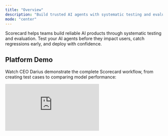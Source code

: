 ```yaml
---
title: "Overview"
description: "Build trusted AI agents with systematic testing and evaluation"
mode: "center"
---
```


Scorecard helps teams build reliable AI products through systematic testing and evaluation. Test your AI agents before they impact users, catch regressions early, and deploy with confidence.

## Platform Demo

Watch CEO Darius demonstrate the complete Scorecard workflow, from creating test cases to comparing model performance:

<iframe
  className="w-full aspect-video rounded-xl"
  src="https://www.youtube.com/embed/6NdOeGCLJ-c"
  title="Scorecard Platform Demo"
  frameBorder="0"
  allow="accelerometer; autoplay; clipboard-write; encrypted-media; gyroscope; picture-in-picture"
  allowFullScreen
/>

<CardGroup cols={2}>
  <Card title="What is Scorecard?" icon="rocket" href="/intro/what-is-scorecard">
    Learn how Scorecard works and why teams use it
  </Card>
  <Card title="5-minute quickstart" icon="play" href="/intro/quickstart">
    Set up your first evaluation
  </Card>
  <Card title="Try the playground" icon="beaker" href="/features/playground">
    Test prompts without writing code
  </Card>
  <Card title="API Reference" icon="code" href="/api-reference/overview">
    Complete documentation and examples
  </Card>
  <Card title="Security & Privacy" icon="shield" href="https://trust.scorecard.io/">
    Our security measures and compliance
  </Card>
</CardGroup>

## Get help

Email support@scorecard.io for assistance with your AI evaluation setup.